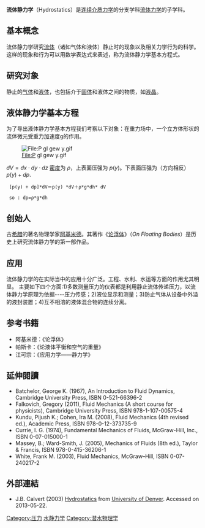 {{noteTA
|G1=物理學
}}
'''流体静力学'''（Hydrostatics）是[[连续介质力学|连续介质力学]]的分支学科[[流体力学|流体力学]]的子学科。

== 基本概念 ==
流体静力学研究[[流体|流体]]（诸如气体和液体）静止时的现象以及相关力学行为的科学。这样的现象和行为可以用数学表达式来表述，称为流体静力学基本方程式。

== 研究对象 ==
静止的[[气体|气体]]和[[液体|液体]]，也包括介于[[固体|固体]]和液体之间的物质，如[[液晶|液晶]]。

== 液体静力学基本方程 ==
为了导出液体静力学基本方程我们考察以下对象：在重力场中，一个立方体形状的流体微元受重力加速度g的作用。

[[File:P_gl_gew_y.gif|File:P gl gew y.gif]]

<math> dV = dx \cdot dy \cdot dz </math> [[密度|密度]]为 <math> \rho </math>，上表面压强为 <math> p(y) </math>。下表面压强为（方向相反） <math>p(y) + dp </math>.

  [p(y) + dp]*dV＝p(y) *dV＋ρ*g*dh* dV

  so : dp=ρ*g*dh

== 创始人 ==
古[[希腊|希腊]]的著名物理学家[[阿基米德|阿基米德]]。其著作《[[论浮体|论浮体]]》（''On Floating Bodies''）是历史上研究流体静力学的第一部作品。

== 应用 ==
流体静力学的在实际当中的应用十分广泛。工程、水利、水运等方面的作用尤其明显。
主要如下四个方面:1)多数测量压力的仪表都是利用静止流体传递压力，以流体静力学原理为依据----压力传感；2)液位显示和测量；3)防止气体从设备中外溢的液封装置；4)互不相溶的液体混合物的连续分离。

== 参考书籍 ==
{{refbegin}}
* 阿基米德：《论浮体》
* 帕斯卡：《论液体平衡和空气的重量》
* 江可宗：《应用力学——静力学》
{{refend}}

==延伸閱讀==
{{refbegin}}
* Batchelor, George K. (1967), An Introduction to Fluid Dynamics, Cambridge University Press, ISBN 0-521-66396-2
* Falkovich, Gregory (2011), Fluid Mechanics (A short course for physicists), Cambridge University Press, ISBN 978-1-107-00575-4
* Kundu, Pijush K.; Cohen, Ira M. (2008), Fluid Mechanics (4th revised ed.), Academic Press, ISBN 978-0-12-373735-9
* Currie, I. G. (1974), Fundamental Mechanics of Fluids, McGraw-Hill, Inc., ISBN 0-07-015000-1
* Massey, B.; Ward-Smith, J. (2005), Mechanics of Fluids (8th ed.), Taylor & Francis, ISBN 978-0-415-36206-1
* White, Frank M. (2003), Fluid Mechanics, McGraw–Hill, ISBN 0-07-240217-2
{{refend}}

==外部連結==
* J.B. Calvert (2003) [http://mysite.du.edu/~jcalvert/tech/fluids/hydstat.htm Hydrostatics] {{Wayback|url=http://mysite.du.edu/~jcalvert/tech/fluids/hydstat.htm |date=20140209172620 }} from [[University_of_Denver|University of Denver]]. Accessed on 2013-05-22.

{{Physics-stub}}
{{连续介质力学}}

{{Authority control}}
[[Category:压力|Category:压力]]
[[Category:水静力学|]]
[[Category:潜水物理学|Category:潜水物理学]]